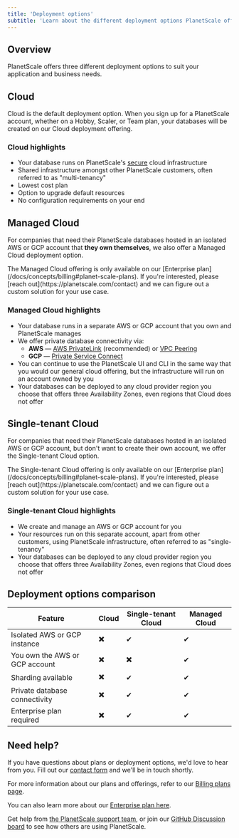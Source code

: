 ```yaml
---
title: 'Deployment options'
subtitle: 'Learn about the different deployment options PlanetScale offers'
---
```


## Overview

PlanetScale offers three different deployment options to suit your application and business needs.

## Cloud

Cloud is the default deployment option. When you sign up for a PlanetScale account, whether on a Hobby, Scaler, or Team plan, your databases will be created on our Cloud deployment offering.

### Cloud highlights

- Your database runs on PlanetScale's [secure](/docs/concepts/security) cloud infrastructure
- Shared infrastructure amongst other PlanetScale customers, often referred to as "multi-tenancy"
- Lowest cost plan
- Option to upgrade default resources
- No configuration requirements on your end

## Managed Cloud

For companies that need their PlanetScale databases hosted in an isolated  AWS or GCP account that **they own themselves**, we also offer a Managed Cloud deployment option.

<InfoBlock type='note'>
  The Managed Cloud offering is only available on our [Enterprise plan](/docs/concepts/billing#planet-scale-plans). If you're interested, please [reach out](https://planetscale.com/contact) and we can figure out a custom solution for your use case.
</InfoBlock>

### Managed Cloud highlights

- Your database runs in a separate AWS or GCP account that you own and PlanetScale manages
- We offer private database connectivity via:
  - **AWS** &mdash; [AWS PrivateLink](https://aws.amazon.com/privatelink/) (recommended) or [VPC Peering](https://docs.aws.amazon.com/vpc/latest/peering/what-is-vpc-peering.html)
  - **GCP** &mdash; [Private Service Connect](https://cloud.google.com/vpc/docs/private-access-options)
- You can continue to use the PlanetScale UI and CLI in the same way that you would our general cloud offering, but the infrastructure will run on an account owned by you
- Your databases can be deployed to any cloud provider region you choose that offers three Availability Zones, even regions that Cloud does not offer

## Single-tenant Cloud

For companies that need their PlanetScale databases hosted in an isolated AWS or GCP account, but don't want to create their own account, we offer the Single-tenant Cloud option.

<InfoBlock type='note'>
  The Single-tenant Cloud offering is only available on our [Enterprise plan](/docs/concepts/billing#planet-scale-plans). If you're interested, please [reach out](https://planetscale.com/contact) and we can figure out a custom solution for your use case.
</InfoBlock>

### Single-tenant Cloud highlights

- We create and manage an AWS or GCP account for you
- Your resources run on this separate account, apart from other customers, using PlanetScale infrastructure, often referred to as "single-tenancy"
- Your databases can be deployed to any cloud provider region you choose that offers three Availability Zones, even regions that Cloud does not offer

## Deployment options comparison

| Feature | Cloud       | Single-tenant Cloud    | Managed Cloud         |
| - | ------------------------ | -------------------- | -------------------- |
| Isolated AWS or GCP instance | ✖️ | ✔   | ✔ |
| You own the AWS or GCP account | ✖️ | ✖️ | ✔ |
| Sharding available | ✖️ | ✔ | ✔ |
| Private database connectivity | ✖️ | ✔ | ✔ |
| Enterprise plan required | ✖️ | ✔ | ✔ |

## Need help?

If you have questions about plans or deployment options, we'd love to hear from you. Fill out our [contact form](https://planetscale.com/contact) and we'll be in touch shortly.

For more information about our plans and offerings, refer to our [Billing plans page](/docs/concepts/billing#planet-scale-plans).

You can also learn more about our [Enterprise plan here](https://planetscale.com/enterprise).

Get help from [the PlanetScale support team](https://support.planetscale.com), or join our [GitHub Discussion board](https://github.com/planetscale/discussion/discussions) to see how others are using PlanetScale.

